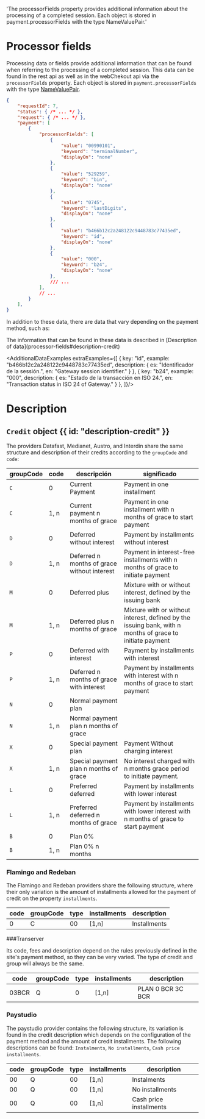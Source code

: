 
   'The processorFields property provides additional information about the processing of a completed session. Each object is stored in payment.processorFields with the type NameValuePair.'

# Processor fields

Processing data or fields provide additional information that can be found when referring to the processing of a completed session.
This data can be found in the rest api as well as in the webChekout api via the `processorFields` property. Each object is stored in `payment.processorFields` with the type [NameValuePair](/checkout/additional-fields#name-value-pair).

```json
{
    "requestId": 7,
    "status": { /* ... */ },
    "request": { /* ... */ },
    "payment": [
        {
            "processorFields": [
                {
                    "value": "00990101",
                    "keyword": "terminalNumber",
                    "displayOn": "none"
                },
                {
                    "value": "529259",
                    "keyword": "bin",
                    "displayOn": "none"
                },
                {
                    "value": "0745",
                    "keyword": "lastDigits",
                    "displayOn": "none"
                },
                {
                    "value": "b466b12c2a248122c9448783c77435ed",
                    "keyword": "id",
                    "displayOn": "none"
                },
                {
                    "value": "000",
                    "keyword": "b24",
                    "displayOn": "none"
                },
                /// ...
            ],
            // ...
        }
    ],
}
```

In addition to these data, there are data that vary depending on the payment method, such as:

<Note>
The information that can be found in these data is described in [Description of data](processor-fields#description-credit)
</Note>

<AdditionalDataExamples extraExamples={[
    {
      key: "id",
      example: "b466b12c2a248122c9448783c77435ed",
      description: {
        es: "Identificador de la sessión.",
        en: "Gateway session identifier."
      }
    },
    {
      key: "b24",
      example: "000",
      description: {
        es: "Estado de la transacción en ISO 24.",
        en: "Transaction status in ISO 24 of Gateway."
      }
    },
]}/>

# Description

## `Credit` object  {{ id: "description-credit" }}

The providers Datafast, Medianet, Austro, and Interdin share the same structure and description of their credits according to the `groupCode` and `code`:

| groupCode                                        | code      | descripción                            | significado                                                           |
|--------------------------------------------------| ----------|--------------------------------------- | --------------------------------------------------------------------- |
| `C`                                              | 0         | Current Payment                        | Payment in one installment                                            |
| `C`                                              | 1, n      | Current payment n months of grace      | Payment in one installment with n months of grace to start payment    |                                                                     |
| `D`                                              | 0         | Deferred without interest              | Payment by installments without interest                              |
| `D`                                              | 1, n      | Deferred n months of grace without interest | Payment in interest-free installments with n months of grace to initiate payment |
| `M`                                              | 0         | Deferred plus                          | Mixture with or without interest, defined by the issuing bank         |
| `M`                                              | 1, n      | Deferred plus n months of grace        | Mixture with or without interest, defined by the issuing bank, with n months of grace to initiate payment |
| `P`                                              | 0         | Deferred with interest                 | Payment by installments with interest                                 |
| `P`                                              | 1, n      | Deferred n months of grace with interest| Payment by installments with interest with n months of grace to start payment  |
| `N`                                              | 0         | Normal payment plan                      |                                                                       |
| `N`                                              | 1, n      | Normal payment plan n months of grace  |                                                                       |
| `X`                                              | 0         | Special payment plan                   | Payment Without charging interest                                     |
| `X`                                              | 1, n      | Special payment plan n months of grace | No interest charged with n months grace period to initiate payment.   |
| `L`                                              | 0         | Preferred deferred                     | Payment by installments with lower interest                           |
| `L`                                              | 1, n      | Preferred deferred n months of grace   | Payment by installments with lower interest with n months of grace to start payment |
| `B`                                              | 0         | Plan 0%                                |                                                                       |
| `B`                                              | 1, n      | Plan 0% n months                       |                                                                       |


### Flamingo and Redeban

The Flamingo and Redeban providers share the following structure, where their only variation
is the amount of installments allowed for the payment of credit on the property `installments`.

| code                     | groupCode                 | type                 | installments                  | description               |
|--------------------------|---------------------------|----------------------|-------------------------------|---------------------------|
| 0                        | C                         | 00                   | [1,n]                         | Installments                    |

###Transerver

Its code, fees and description depend on the rules previously defined in the site's payment method,
so they can be very varied.
The type of credit and group will always be the same.

| code                     | groupCode                 | type                 | installments                  | description               |
|--------------------------|---------------------------|----------------------|-------------------------------|---------------------------|
| 03BCR                    | Q                         | 0                    | [1,n]                         | PLAN 0 BCR 3C BCR         |

### Paystudio

The paystudio provider contains the following structure, its variation is found in the credit description which depends on the configuration of the payment method
and the amount of credit installments. The following descriptions can be found: `Instalments`, `No installments`, `Cash price installments`.

| code                     | groupCode                 | type                 | installments                  | description               |
|--------------------------|---------------------------|----------------------|-------------------------------|---------------------------|
| 00                       | Q                         | 00                   | [1,n]                         | Instalments               |
| 00                       | Q                         | 00                   | [1,n]                         | No installments           |
| 00                       | Q                         | 00                   | [1,n]                         | Cash price installments   |
